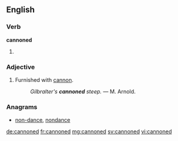 ==English==

===Verb===
'''cannoned'''

# {{en-past of|cannon}}

===Adjective===
{{en-adj|-}}

# {{context|poetic}} Furnished with [[cannon]].
#: ''Gilbralter's '''cannoned''' steep.'' &mdash; M. Arnold.

===Anagrams===
* [[non-dance#English|non-dance]], [[nondance#English|nondance]]

[[de:cannoned]]
[[fr:cannoned]]
[[mg:cannoned]]
[[sv:cannoned]]
[[vi:cannoned]]
